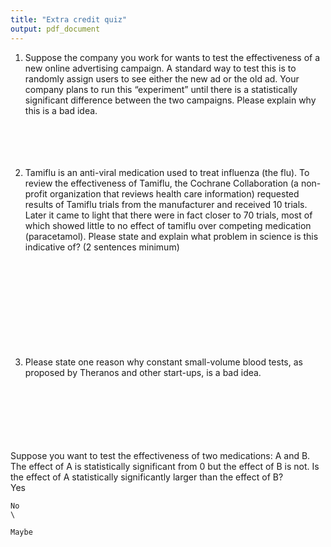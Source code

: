 ```yaml
---
title: "Extra credit quiz"
output: pdf_document
---
```


1. Suppose the company you work for wants to test the effectiveness of a new online advertising campaign.  A standard way to test this is to randomly assign users to see either the new ad or the old ad.  Your company plans to run this "experiment" until there is a statistically significant difference between the two campaigns.  Please explain why this is a bad idea.
\
\
\
\
\


2. Tamiflu is an anti-viral medication used to treat influenza (the flu).  To review the effectiveness of Tamiflu, the Cochrane Collaboration (a non-profit organization that reviews health care information) requested results of Tamiflu trials from the manufacturer and received 10 trials.  Later it came to light that there were in fact closer to 70 trials, most of which showed little to no effect of tamiflu over competing medication (paracetamol).  Please state and explain what problem in science is this indicative of? (2 sentences minimum)
\
\
\
\
\
\
\
\
\
\

3. Please state one reason why constant small-volume blood tests, as proposed by Theranos and other start-ups, is a bad idea.
\
\
\
\
\
\
\

Suppose you want to test the effectiveness of two medications: A and B.  The effect of A is statistically significant from 0 but the effect of B is not.  Is the effect of A statistically significantly larger than the effect of B?
\
	Yes
	\
	
	No
	\
	
	Maybe
